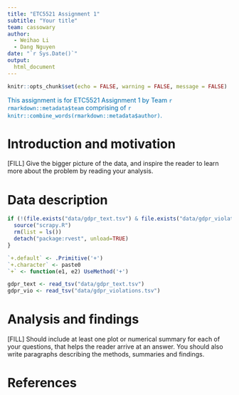 ```yaml
---
title: "ETC5521 Assignment 1"
subtitle: "Your title"
team: cassowary
author:
  - Weihao Li
  - Dang Nguyen
date: "`r Sys.Date()`"
output: 
  html_document
---
```


```r
knitr::opts_chunk$set(echo = FALSE, warning = FALSE, message = FALSE)
```


[This assignment is for ETC5521 Assignment 1 by Team `r rmarkdown::metadata$team` comprising of `r knitr::combine_words(rmarkdown::metadata$author)`.]{style="color:#006DAE;"}


# Introduction and motivation

[FILL] Give the bigger picture of the data, and inspire the reader to learn more about the problem by reading your analysis. 

# Data description

```r
if (!(file.exists("data/gdpr_text.tsv") & file.exists("data/gdpr_violations.tsv"))){
  source("scrapy.R")
  rm(list = ls())
  detach("package:rvest", unload=TRUE)
}
```

```r
`+.default` <- .Primitive('+')
`+.character` <- paste0
`+` <- function(e1, e2) UseMethod('+')

gdpr_text <- read_tsv("data/gdpr_text.tsv")
gdpr_vio <- read_tsv("data/gdpr_violations.tsv")
```


# Analysis and findings

[FILL] Should include at least one plot or numerical summary for each of your questions, that helps the reader arrive at an answer. You should also write paragraphs describing the methods, summaries and findings. 

# References
